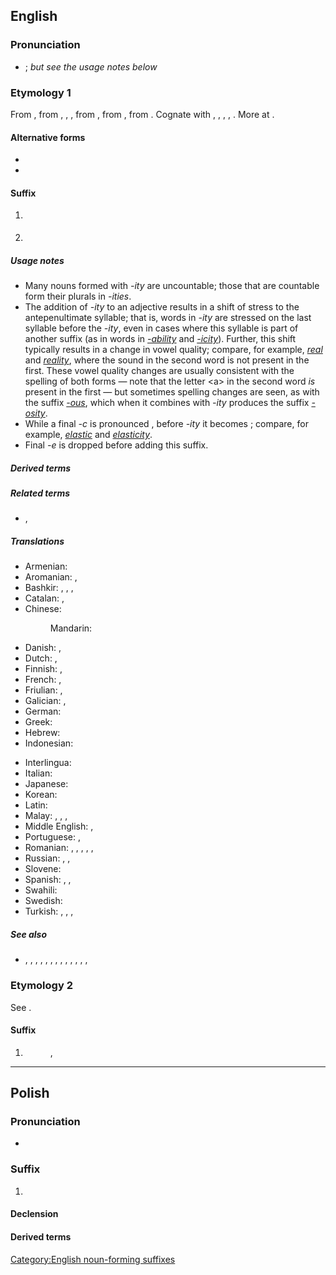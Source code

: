 {{also|ity|-itý}}
==English==

===Pronunciation===
* {{IPA|en|[ɪti]}}; ''but see the usage notes below''

===Etymology 1===
From {{inh|en|enm|-ite}}, from {{der|en|fro|-ite}}, {{m|fro|-ete}}, {{m|fro|-eteit||-ity}}, from {{der|en|la|-itātem}}, from {{m|la|-itās}}, from {{der|en|ine-pro|*-it-|pos=suffix}}. Cognate with {{cog|got|-𐌹𐌸𐌰||-th}}, {{cog|goh|-ida||-th}}, {{cog|ang|-þo}}, {{m|ang|-þu}}, {{m|ang|-þ||-th}}. More at {{l|en|-th}}.

====Alternative forms====
* {{l|en|-ty}}
* {{l|en|⠰⠽}}

====Suffix====
{{en-suffix|ity|cat2=productive suffixes}}

# {{non-gloss definition|Used to form a noun from an adjective; especially, to form the noun referring to the state, property, or quality of conforming to the adjective's description.}}
#:{{suffixusex|en|absurd|absurdity}}
#:{{suffixusex|en|modern|modernity}}
# {{non-gloss definition|Used to form other nouns, especially abstract nouns.}} <!-- such as [[proclivity]] -->

=====Usage notes=====
* Many nouns formed with ''-ity'' are uncountable; those that are countable form their plurals in ''-ities''.
* The addition of ''-ity'' to an adjective results in a shift of stress to the antepenultimate syllable; that is, words in ''-ity'' are stressed on the last syllable before the ''-ity'', even in cases where this syllable is part of another suffix (as in words in ''[[-ability]]'' and ''[[-icity]]''). Further, this shift typically results in a change in vowel quality; compare, for example, ''[[real]]'' and ''[[reality]]'', where the sound {{IPAchar|[æ]}} in the second word is not present in the first. These vowel quality changes are usually consistent with the spelling of both forms — note that the letter &lt;a> in the second word ''is'' present in the first — but sometimes spelling changes are seen, as with the suffix ''[[-ous]]'', which when it combines with ''-ity'' produces the suffix ''[[-osity]]''.
* While a final ''-c'' is pronounced {{IPAchar|[k]}}, before ''-ity'' it becomes {{IPAchar|[s]}}; compare, for example, ''[[elastic]]'' and ''[[elasticity]]''.
* Final ''-e'' is dropped before adding this suffix.

=====Derived terms=====
{{suffixsee|en}}

=====Related terms=====
* {{m|en|-ability}}, {{m|en|-ibility}}

=====Translations=====
{{trans-top|Used to form nouns from adjectives.}}
* Armenian: {{t|hy|-ություն}}
* Aromanian: {{t|rup|-ãtati}}, {{t|rup|-tati}}
* Bashkir: {{t|ba|-лыҡ|sc=Cyrl}}, {{t|ba|-лек|sc=Cyrl}}, {{t|ba|-лоҡ|sc=Cyrl}}, {{t|ba|-лөк|sc=Cyrl}}
* Catalan: {{t+|ca|-itat|f}}, {{t+|ca|-tat|f}}
* Chinese:
*: Mandarin: {{t+|cmn|性|tr=xìng}}
* Danish: {{t|da|-itet|c}}, {{t+|da|-hed|c}}
* Dutch: {{t+|nl|-heid}}, {{t+|nl|-iteit|f}}
* Finnish: {{t+|fi|-uus}}, {{t|fi|-iteetti}}
* French: {{t+|fr|-ité|f}}, {{t+|fr|-té|f}}
* Friulian: {{t|fur|-itât}}, {{t|fur|-tât}}
* Galician: {{t|gl|-dade|f}}, {{t+|gl|-idade|f}}
* German: {{t+|de|-ität|f}}
* Greek: {{t+|el|-ότητα|f}}
* Hebrew: {{t|he|־וּת|f|tr=-ut}}
* Indonesian: {{t+|id|-itas}}
{{trans-mid}}
* Interlingua: {{t+|ia|-itate}}
* Italian: {{t|it|-ità|f}}
* Japanese: {{t+|ja|性|tr=sei}}
* Korean: {{t+|ko|성}}
* Latin: {{t|la|-itas|f}}
* Malay: {{t|ms|-iti}}, {{t|ms|-itet}}, {{t|ms|-itas}}, {{t|ms|ke--an}}
* Middle English: {{t|enm|-te}}, {{t|enm|-ite}}
* Portuguese: {{t+|pt|-idade|f}}, {{t+|pt|-dade|f}}
* Romanian: {{t|ro|-itate|f}}, {{t|ro|-tate|f}}, {{t|ro|-ătate|f}}, {{t|ro|-eață|f}}, {{t|ro|-ețe|f}}, {{t|ro|-ie|f}}
* Russian: {{t|ru|-ность|f}}, {{t+|ru|-ите́т|m}}, {{t|ru|-ство|n}}
* Slovene: {{t|sl|-nost|f}}
* Spanish: {{t+|es|-idad|f}}, {{t+|es|-edad|f}}, {{t+|es|-dad|f}}
* Swahili: {{t|sw|u-}}
* Swedish: {{t+|sv|-het|c}}
* Turkish: {{t+|tr|-lük}}, {{t+|tr|-luk}}, {{t+|tr|-lık}}, {{t+|tr|-lik}}
{{trans-bottom}}

=====See also=====
* {{l|en|-ness}}, {{l|en|-hood}}, {{l|en|-ship}}, {{l|la|-itas}}, {{l|en|-itude}}, {{l|en|-th}}, {{l|en|-ia}}, {{l|la|-itia}}, {{l|en|-ability}}, {{l|en|-ibility}}, {{l|en|-icity}}, {{l|en|-osity}}, {{l|en|-ous}}, {{l|en|-ose}}

===Etymology 2===
See {{m|en|-ety}}.

====Suffix====
{{en-suffix|cat2=unproductive suffixes}}

# {{alternative form of|en|-ety}}
#: {{suffixusex|en|hip|hippity}}, {{m|en|hippity-hop}}

[[Category:English noun-forming suffixes]]

----

==Polish==

===Pronunciation===
* {{pl-IPA}}

===Suffix===
{{head|pl|suffix|g=m}}

# {{non-gloss definition|Forms masculine adjectives}}
#: {{suffixusex|pl|praca|pracowity}}

====Declension====
{{pl-decl-adj-auto}}

====Derived terms====
{{suffixsee|pl}}